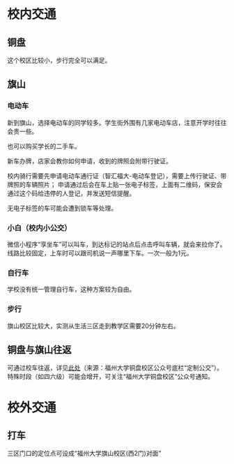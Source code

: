 # 校内交通

## 铜盘

这个校区比较小，步行完全可以满足。

## 旗山

### 电动车

新到旗山，选择电动车的同学较多。学生街外围有几家电动车店，注意开学时往往会贵一些。

也可以购买学长的二手车。

新车办牌，店家会教你如何申请，收到的牌照会附带行驶证。

校内骑行需要先申请电动车通行证（智汇福大-电动车登记），需要上传行驶证、带牌照的车辆照片；
申请通过后会在车上贴一张电子标签，上面有二维码，保安会通过这个码给违停的人登记，并发送短信提醒。

无电子标签的车可能会遭到锁车等处理。

### 小白（校内小公交）

微信小程序“享坐车”可以叫车，到达标记的站点后点击呼叫车辆，就会来拉你了。线路比较固定，上车时可以跟司机说一声哪里下车。一次一般为1元。

### 自行车

学校没有统一管理自行车，这种方案较为自由。

### 步行

旗山校区比较大，实测从生活三区走到教学区需要20分钟左右。

## 铜盘与旗山往返

可通过校车往返，详见[此处](https://mp.weixin.qq.com/s?__biz=Mzg5Mzc0NDc4Ng==&mid=2247486362&idx=1&sn=58ce824d62082248b38e2ba3773f5da5)（来源：福州大学铜盘校区公众号底栏“定制公交”）。特殊时段（如四六级）可能会增开，可关注“福州大学铜盘校区”公众号通知。

# 校外交通

## 打车

三区门口的定位点可设成“福州大学旗山校区(西2门)对面”
